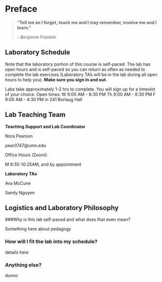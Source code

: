 # Preface {.unnumbered}

> **"Tell me an I forget, teach me and I may remember, involve me and I learn."**
>
> *- Benjamin Franklin*

::: callout-note
## Laboratory Schedule

Note that the laboratory portion of this course is self-paced. The lab has open hours and is self-paced so you can return as often as needed to complete the lab exercises (Laboratory TA's will be in the lab during all open hours to help you). **Make sure you sign in and out**.

Labs take approximately 1-2 hrs to complete. You will sign up for a timeslot of your choice. Open times: W 9:00 AM - 8:30 PM Th 9:00 AM - 8:30 PM F 9:00 AM - 4:30 PM in 241 Borlaug Hall
:::

## Lab Teaching Team {#sec-team}

**Teaching Support and Lab Coordinator**

Nora Pearson

pear0747\@umn.edu

Office Hours (Zoom):

M 9:35-10:25AM, and by appointment

**Laboratory TAs**

Ava McCune

Sandy Nguyen

## Logistics and Laboratory Philosophy

###Why is this lab self-paced and what does that even mean?

Something here about pedagogy

### How will I fit the lab into my schedule?

details here

### Anything else?

dunno
